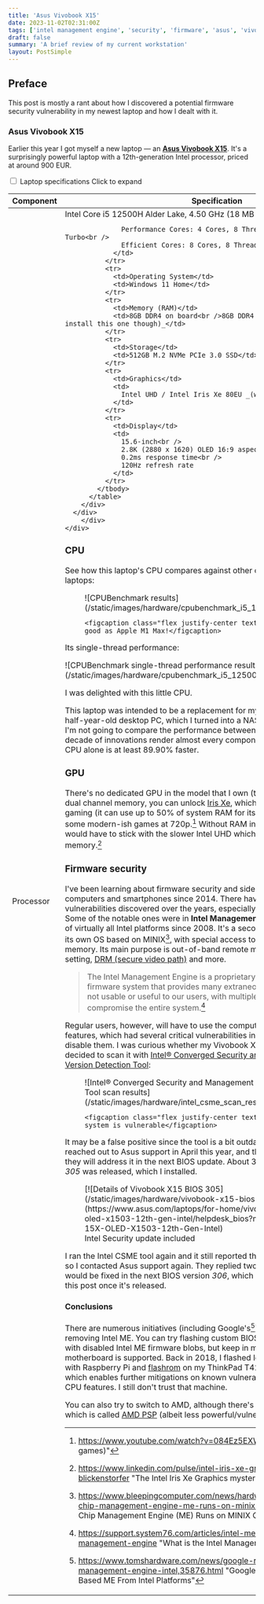 ```yaml
---
title: 'Asus Vivobook X15'
date: 2023-11-02T02:31:00Z
tags: ['intel management engine', 'security', 'firmware', 'asus', 'vivobook', 'hardware', 'workstation', 'laptop', 'desktop']
draft: false
summary: 'A brief review of my current workstation'
layout: PostSimple
---
```


## Preface

This post is mostly a rant about how I discovered a potential firmware security vulnerability in my newest laptop and how I dealt with it.

### Asus Vivobook X15

Earlier this year I got myself a new laptop — an **[Asus Vivobook X15](https://www.asus.com/laptops/for-home/vivobook/vivobook-15x-oled-x1503-12th-gen-intel/)**. It's a surprisingly powerful laptop with a 12th-generation Intel processor, priced at around 900 EUR.

<div className="accordion-group accordion-group-hover accordion-group-bordered">
	<div className="accordion">
		<input type="checkbox" id="toggle-1" className="accordion-toggle" />
		<label htmlFor="toggle-1" className="accordion-title">
			<span>Laptop specifications</span>
			<span className="text-sm text-content3 font-normal">Click to expand</span>
		</label>
		<div className="accordion-content text-content2">
			<div className="min-h-0">
        <div className="flex w-full overflow-x-auto">
          <table className="table-hover table">
            <thead>
              <tr>
                <th>Component</th>
                <th>Specification</th>
              </tr>
            </thead>
            <tbody>
              <tr>
                <td>Processor</td>
                <td>
                  Intel Core i5 12500H Alder Lake, 4.50 GHz (18 MB Cache)

                  Performance Cores: 4 Cores, 8 Threads, 2.5 GHz Base, 4.5 GHz Turbo<br />
                  Efficient Cores: 8 Cores, 8 Threads, 3.3 GHz Turbo
                </td>
              </tr>
              <tr>
                <td>Operating System</td>
                <td>Windows 11 Home</td>
              </tr>
              <tr>
                <td>Memory (RAM)</td>
                <td>8GB DDR4 on board<br />8GB DDR4 SO-DIMM _(I had to buy and install this one though)_</td>
              </tr>
              <tr>
                <td>Storage</td>
                <td>512GB M.2 NVMe PCIe 3.0 SSD</td>
              </tr>
              <tr>
                <td>Graphics</td>
                <td>
                  Intel UHD / Intel Iris Xe 80EU _(when in dual channel mode)_
                </td>
              </tr>
              <tr>
                <td>Display</td>
                <td>
                  15.6-inch<br />
                  2.8K (2880 x 1620) OLED 16:9 aspect ratio<br />
                  0.2ms response time<br />
                  120Hz refresh rate
                </td>
              </tr>
            </tbody>
          </table>
        </div>
      </div>
		</div>
	</div>
</div>

### CPU

See how this laptop's CPU compares against other ones commonly used in laptops:

<div class="flex justify-center items-center">
  <figure>
    ![CPUBenchmark results](/static/images/hardware/cpubenchmark_i5_12500H_comparison.png)

    <figcaption class="flex justify-center text-xs italic">Almost as good as Apple M1 Max!</figcaption>
  </figure>
</div>

Its single-thread performance:

<div class="flex justify-center items-center">
  ![CPUBenchmark single-thread performance results](/static/images/hardware/cpubenchmark_i5_12500H_single_thread_rating.png)
</div>

I was delighted with this little CPU.

This laptop was intended to be a replacement for my similarly priced, 12-and-a-half-year-old desktop PC, which I turned into a NAS (that's a whole other post). I'm not going to compare the performance between the two since more than a decade of innovations render almost every component obsolete by default. The CPU alone is at least 89.90% faster.

### GPU

There's no dedicated GPU in the model that I own (there are other models). With dual channel memory, you can unlock [Iris Xe](https://en.wikipedia.org/wiki/Intel_Xe#Integrated_graphics), which is good enough for light gaming (it can use up to 50% of system RAM for itself though). It can even run some modern-ish games at 720p.[^1] Without RAM in dual channel mode, you would have to stick with the slower Intel UHD which has only 128 MB of memory.[^2]

### Firmware security

I've been learning about firmware security and side-channel attacks on computers and smartphones since 2014. There have been many impressive vulnerabilities discovered over the years, especially in _x86_-based platforms. Some of the notable ones were in **Intel Management Engine**, which has been part of virtually all Intel platforms since 2008. It's a secondary system that is running its own OS based on MINIX[^3], with special access to network interface and memory. Its main purpose is out-of-band remote management in an enterprise setting, [DRM (secure video path)](https://en.wikipedia.org/wiki/Intel_Management_Engine#Disabling_the_ME) and more.

> The Intel Management Engine is a proprietary, mostly undocumented, firmware system that provides many extraneous features that are generally not usable or useful to our users, with multiple known vulnerabilities that compromise the entire system.[^4]

Regular users, however, will have to use the computers with these extraneous features, which had several critical vulnerabilities in it in the past, with no way to disable them. I was curious whether my Vivobook X15 is also vulnerable, so I decided to scan it with [Intel® Converged Security and Management Engine Version Detection Tool](https://www.intel.com/content/www/us/en/download/19392/intel-converged-security-and-management-engine-version-detection-tool-intel-csmevdt.html):

<div class="flex justify-center items-center">
  <figure>
    ![Intel® Converged Security and Management Engine Version Detection Tool scan results](/static/images/hardware/intel_csme_scan_result_vulnerable.png)

    <figcaption class="flex justify-center text-xs italic">This system is vulnerable</figcaption>
  </figure>
</div>

It may be a false positive since the tool is a bit outdated, but just to be sure, I reached out to Asus support in April this year, and they responded by saying that they will address it in the next BIOS update. About 3 months later, a new version _305_ was released, which I installed.

<div class="flex justify-center items-center">
  <figure>
    [![Details of Vivobook X15 BIOS 305](/static/images/hardware/vivobook-x15-bios-305.png)](https://www.asus.com/laptops/for-home/vivobook/vivobook-15x-oled-x1503-12th-gen-intel/helpdesk_bios?model2Name=Vivobook-15X-OLED-X1503-12th-Gen-Intel)
    <figcaption class="flex justify-center text-xs italic">Intel Security update included</figcaption>
  </figure>
</div>

I ran the Intel CSME tool again and it still reported that the machine is vulnerable, so I contacted Asus support again. They replied two days later saying that this would be fixed in the next BIOS version _306_, which I'm still awaiting. I'll update this post once it's released.

#### Conclusions

There are numerous initiatives (including Google's[^5]) working on disabling and removing Intel ME. You can try flashing custom BIOS like [coreboot](https://coreboot.org) or [libreboot](https://libreboot.org) with disabled Intel ME firmware blobs, but keep in mind that not every motherboard is supported. Back in 2018, I flashed locally built **coreboot** binary with Raspberry Pi and [flashrom](https://flashrom.org) on my ThinkPad T420 where I now run [Qubes OS](https://www.qubes-os.org) which enables further mitigations on known vulnerabilities by disabling certain CPU features. I still don't trust that machine.

You can also try to switch to AMD, although there's an equivalent of Intel ME which is called [AMD PSP](https://en.wikipedia.org/wiki/AMD_Platform_Security_Processor) (albeit less powerful/vulnerable).

[^1]: https://www.youtube.com/watch?v=084Ez5EXWMU "Intel Iris Xe Gaming (31 games)"
[^2]: https://www.linkedin.com/pulse/intel-iris-xe-graphics-mystery-conrad-h-blickenstorfer "The Intel Iris Xe Graphics mystery"
[^3]: https://www.bleepingcomputer.com/news/hardware/intels-secret-cpu-on-chip-management-engine-me-runs-on-minix-os/ "Intel's Secret CPU-On-Chip Management Engine (ME) Runs on MINIX OS"
[^4]: https://support.system76.com/articles/intel-me/#what-is-the-intel-management-engine "What is the Intel Management Engine? (System76)"
[^5]: https://www.tomshardware.com/news/google-removing-minix-management-engine-intel,35876.html "Google Working To Remove MINIX-Based ME From Intel Platforms"
